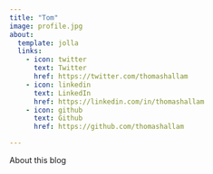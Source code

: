 ```yaml
---
title: "Tom"
image: profile.jpg
about:
  template: jolla
  links:
    - icon: twitter
      text: Twitter
      href: https://twitter.com/thomashallam
    - icon: linkedin
      text: LinkedIn
      href: https://linkedin.com/in/thomashallam
    - icon: github
      text: Github
      href: https://github.com/thomashallam

---
```


About this blog
